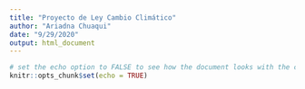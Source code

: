 ```yaml
---
title: "Proyecto de Ley Cambio Climático"
author: "Ariadna Chuaqui"
date: "9/29/2020"
output: html_document
---
```


```r
# set the echo option to FALSE to see how the document looks with the code suppressed
knitr::opts_chunk$set(echo = TRUE)
```




